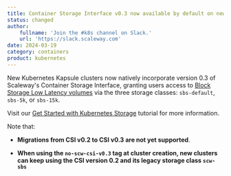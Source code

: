 ```yaml
---
title: Container Storage Interface v0.3 now available by default on new Kapsule clusters
status: changed
author:
    fullname: 'Join the #k8s channel on Slack.'
    url: 'https://slack.scaleway.com'
date: 2024-03-19
category: containers
product: kubernetes
---
```


New Kubernetes Kapsule clusters now natively incorporate version 0.3 of Scaleway's Container Storage Interface, granting users access to [Block Storage Low Latency volumes](/storage/block/quickstart/) via the three storage classes: `sbs-default`, `sbs-5k`, or `sbs-15k`.

Visit our [Get Started with Kubernetes Storage](https://www.scaleway.com/en/docs/tutorials/get-started-kubernetes-storage/) tutorial for more information.

Note that: 

- **Migrations from CSI v0.2 to CSI v0.3 are not yet supported**.

- **When using the `no-scw-csi-v0.3` tag at cluster creation, new clusters can keep using the CSI version 0.2 and its legacy storage class `scw-sbs`**


